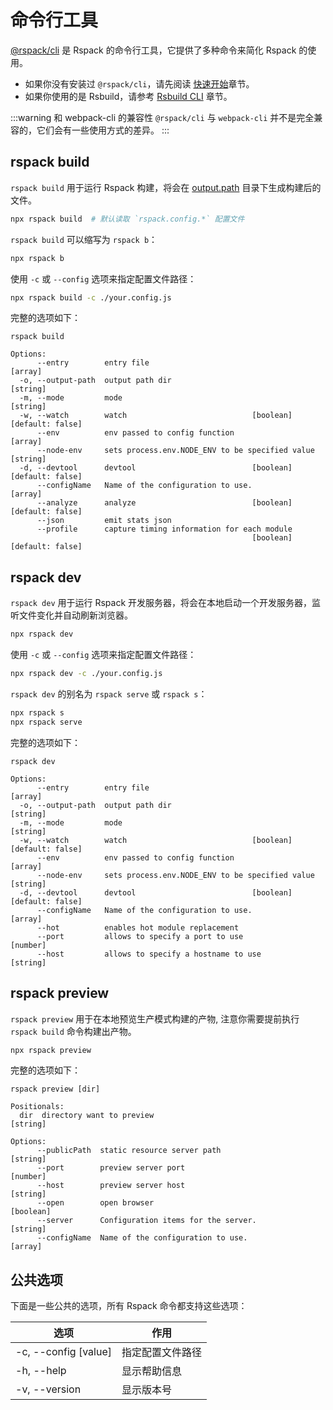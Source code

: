 # 命令行工具

[@rspack/cli](https://npmjs.com/package/@rspack/cli) 是 Rspack 的命令行工具，它提供了多种命令来简化 Rspack 的使用。

- 如果你没有安装过 `@rspack/cli`，请先阅读 [快速开始](/guide/start/quick-start)章节。
- 如果你使用的是 Rsbuild，请参考 [Rsbuild CLI](https://rsbuild.dev/zh/guide/basic/cli) 章节。

:::warning 和 webpack-cli 的兼容性
`@rspack/cli` 与 `webpack-cli` 并不是完全兼容的，它们会有一些使用方式的差异。
:::

## rspack build

`rspack build` 用于运行 Rspack 构建，将会在 [output.path](/config/output#outputpath) 目录下生成构建后的文件。

```bash
npx rspack build  # 默认读取 `rspack.config.*` 配置文件
```

`rspack build` 可以缩写为 `rspack b`：

```bash
npx rspack b
```

使用 `-c` 或 `--config` 选项来指定配置文件路径：

```bash
npx rspack build -c ./your.config.js
```

完整的选项如下：

```
rspack build

Options:
      --entry        entry file                                          [array]
  -o, --output-path  output path dir                                    [string]
  -m, --mode         mode                                               [string]
  -w, --watch        watch                            [boolean] [default: false]
      --env          env passed to config function                       [array]
      --node-env     sets process.env.NODE_ENV to be specified value    [string]
  -d, --devtool      devtool                          [boolean] [default: false]
      --configName   Name of the configuration to use.                   [array]
      --analyze      analyze                          [boolean] [default: false]
      --json         emit stats json
      --profile      capture timing information for each module
                                                      [boolean] [default: false]
```

## rspack dev

`rspack dev` 用于运行 Rspack 开发服务器，将会在本地启动一个开发服务器，监听文件变化并自动刷新浏览器。

```bash
npx rspack dev
```

使用 `-c` 或 `--config` 选项来指定配置文件路径：

```bash
npx rspack dev -c ./your.config.js
```

`rspack dev` 的别名为 `rspack serve` 或 `rspack s`：

```bash
npx rspack s
npx rspack serve
```

完整的选项如下：

```
rspack dev

Options:
      --entry        entry file                                          [array]
  -o, --output-path  output path dir                                    [string]
  -m, --mode         mode                                               [string]
  -w, --watch        watch                            [boolean] [default: false]
      --env          env passed to config function                       [array]
      --node-env     sets process.env.NODE_ENV to be specified value    [string]
  -d, --devtool      devtool                          [boolean] [default: false]
      --configName   Name of the configuration to use.                   [array]
      --hot          enables hot module replacement
      --port         allows to specify a port to use                    [number]
      --host         allows to specify a hostname to use                [string]
```

## rspack preview

`rspack preview` 用于在本地预览生产模式构建的产物, 注意你需要提前执行 `rspack build` 命令构建出产物。

```bash
npx rspack preview
```

完整的选项如下：

```
rspack preview [dir]

Positionals:
  dir  directory want to preview                                        [string]

Options:
      --publicPath  static resource server path                         [string]
      --port        preview server port                                 [number]
      --host        preview server host                                 [string]
      --open        open browser                                       [boolean]
      --server      Configuration items for the server.                 [string]
      --configName  Name of the configuration to use.                    [array]
```

## 公共选项

下面是一些公共的选项，所有 Rspack 命令都支持这些选项：

| 选项                 | 作用             |
| -------------------- | ---------------- |
| -c, --config [value] | 指定配置文件路径 |
| -h, --help           | 显示帮助信息     |
| -v, --version        | 显示版本号       |
